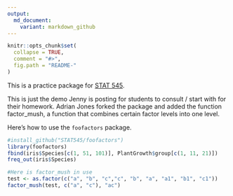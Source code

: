 ```yaml
---
output:
  md_document:
    variant: markdown_github
---
```


<!-- README.md is generated from README.Rmd. Please edit that file -->

```r
knitr::opts_chunk$set(
  collapse = TRUE,
  comment = "#>",
  fig.path = "README-"
)
```

This is a practice package for [STAT 545](http://stat545-ubc.github.io).

This is just the demo Jenny is posting for students to consult / start with for their homework.
Adrian Jones forked the package and added the function factor_mush, a function that combines certain factor levels into one level.  

Here's how to use the `foofactors` package.


```r
#install_github("STAT545/foofactors")
library(foofactors)
fbind(iris$Species[c(1, 51, 101)], PlantGrowth$group[c(1, 11, 21)])
freq_out(iris$Species)

#Here is factor_mush in use
test <- as.factor(c("a", "b", "c","c", "b", "a", "a1", "b1", "c1"))
factor_mush(test, c("a", "c"), "ac")
```

